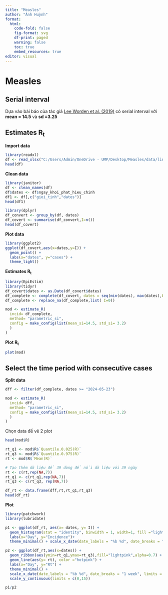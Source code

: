 ---
title: "Measles"
author: "Ánh Huỳnh"
format: 
  html:
    code-fold: false
    fig-format: svg
    df-print: paged
    warning: false 
    toc: true
    embed_resources: true
editor: visual
---

# Measles

## Serial interval

Dựa vào bài báo của tác giả [Lee Worden et al. (2019)](https://www.sciencedirect.com/science/article/pii/S1755436519300507?via%3Dihub#bib0055) có serial interval với **mean = 14.5** và **sd =3.25**

## Estimates R~t~

**Import data**

```{r}
library(readxl)
df <- read_xlsx("C:/Users/Admin/OneDrive - UMP/Desktop/Measles/data/linelist_measles_hcmc.xlsx",sheet = "DS 2024")
head(df)
```

**Clean data**

```{r}
library(janitor)
df <- clean_names(df)
df$dates <- df$ngay_khoi_phat_hieu_chinh
df1 <- df[,c("gioi_tinh","dates")]
head(df1)
```

```{r}
library(dplyr)
df_convert <- group_by(df, dates)
df_covert <- summarise(df_convert,I=n())
head(df_covert)

```

**Plot data**

```{r}
library(ggplot2)
ggplot(df_covert,aes(x=dates,y=I)) +
  geom_point() +
  labs(x="dates", y="cases") + 
  theme_light()
```

**Estimates R~t~**

```{r}
library(EpiEstim)
library(tidyr)
df_covert$dates <- as.Date(df_covert$dates)
df_complete <- complete(df_covert, dates = seq(min(dates), max(dates),by="day"))
df_complete <- replace_na(df_complete,list( I=0))

mod <- estimate_R(
  incid= df_complete,
  method= "parametric_si",
  config = make_config(list(mean_si=14.5, std_si= 3.2)
  )
)
```

**Plot R~t~**

```{r}
plot(mod)
```

## Select the time period with consecutive cases

**Split data**

```{r}

dff <- filter(df_complete, dates >= "2024-05-23")

mod <- estimate_R(
  incid= dff,
  method= "parametric_si",
  config = make_config(list(mean_si=14.5, std_si= 3.2)
  )
)

```

Chọn data để vẽ 2 plot

```{r}
head(mod$R)

rt_q1 <- mod$R$`Quantile.0.025(R)`
rt_q3 <- mod$R$`Quantile.0.975(R)`
rt <- mod$R$`Mean(R)`

# Tạo thêm dữ liệu để 39 dòng để nối dữ liệu với 39 ngày 
rt <- c(rt,rep(NA,7))
rt_q1 <- c(rt_q1,rep(NA,7))
rt_q3 <- c(rt_q3, rep(NA,7))

df_rt <- data.frame(dff,rt,rt_q1,rt_q3)
head(df_rt)
```

**Plot**

```{r}
library(patchwork)
library(lubridate)

p1 <- ggplot(df_rt, aes(x= dates, y= I)) +
  geom_histogram(stat = "identity", binwidth = 1, width=1, fill ="lightpink", color= "black") +
  labs(x="Day", y="Incidence")+
  theme_minimal() + scale_x_date(date_labels = "%b %d", date_breaks = "1 week", limits = c(ymd("2024-05-23"),ymd("2024-07-01")))

p2 <- ggplot(df_rt,aes(x=dates)) +
  geom_ribbon(aes(ymin=rt_q1,ymax=rt_q3),fill="lightpink",alpha=0.7) +
  geom_line(aes(y= rt), color ="hotpink") +
  labs(x="Day", y="Rt") +
  theme_minimal() + 
  scale_x_date(date_labels = "%b %d", date_breaks = "1 week", limits = c(ymd("2024-05-23"),ymd("2024-07-01"))) +
  scale_y_continuous(limits = c(0,15))

p1/p2

               
```
